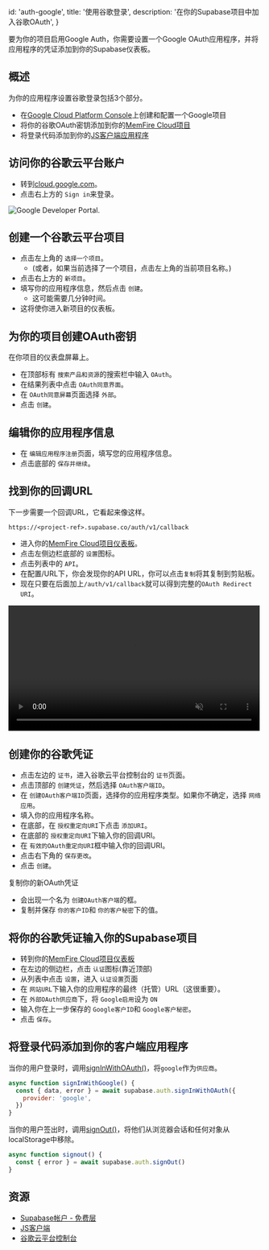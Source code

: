 
  id: 'auth-google',
  title: '使用谷歌登录',
  description: '在你的Supabase项目中加入谷歌OAuth',
}

要为你的项目启用Google Auth，你需要设置一个Google OAuth应用程序，并将应用程序的凭证添加到你的Supabase仪表板。

## 概述

为你的应用程序设置谷歌登录包括3个部分。

- 在[Google Cloud Platform Console](https://console.cloud.google.com/home/dashboard)上创建和配置一个Google项目
- 将你的谷歌OAuth密钥添加到你的[MemFire Cloud项目](https://cloud.memfiredb.com)
- 将登录代码添加到你的[JS客户端应用程序](https://github.com/supabase/supabase-js)

## 访问你的谷歌云平台账户

- 转到[cloud.google.com](https://cloud.google.com)。
- 点击右上方的 `Sign in`来登录。

![Google Developer Portal.](/docs/img/guides/auth-google/google-portal.png)

## 创建一个谷歌云平台项目

- 点击左上角的 `选择一个项目`。
  - (或者，如果当前选择了一个项目，点击左上角的当前项目名称。)
- 点击右上方的 `新项目`。
- 填写你的应用程序信息，然后点击 `创建`。
  - 这可能需要几分钟时间。
- 这将使你进入新项目的仪表板。

## 为你的项目创建OAuth密钥

在你项目的仪表盘屏幕上。

- 在顶部标有 `搜索产品和资源`的搜索栏中输入 `OAuth`。
- 在结果列表中点击 `OAuth同意界面`。
- 在 `OAuth同意屏幕`页面选择 `外部`。
- 点击 `创建`。

## 编辑你的应用程序信息

- 在 `编辑应用程序注册`页面，填写您的应用程序信息。
- 点击底部的 `保存并继续`。

## 找到你的回调URL

下一步需要一个回调URL，它看起来像这样。

`https://<project-ref>.supabase.co/auth/v1/callback`

- 进入你的[MemFire Cloud项目仪表板](https://cloud.memfiredb.com)。
- 点击左侧边栏底部的 `设置`图标。
- 点击列表中的 `API`。
- 在配置/URL下，你会发现你的API URL，你可以点击`复制`将其复制到剪贴板。
- 现在只要在后面加上`/auth/v1/callback`就可以得到完整的`OAuth Redirect URI`。

<video width="99%" muted playsInline controls="true">
  <source src="/docs/videos/api/api-url-and-key.mp4" type="video/mp4" muted playsInline />
</video>

## 创建你的谷歌凭证

- 点击左边的 `证书`，进入谷歌云平台控制台的 `证书`页面。
- 点击顶部的 `创建凭证`，然后选择 `OAuth客户端ID`。
- 在 `创建OAuth客户端ID`页面，选择你的应用程序类型。如果你不确定，选择 `网络应用`。
- 填入你的应用程序名称。
- 在底部，在 `授权重定向URI`下点击 `添加URI`。
- 在底部的 `授权重定向URI`下输入你的回调URI。
- 在 `有效的OAuth重定向URI`框中输入你的回调URI。
- 点击右下角的 `保存更改`。
- 点击 `创建`。

复制你的新OAuth凭证

- 会出现一个名为 `创建OAuth客户端`的框。
- 复制并保存 `你的客户ID`和 `你的客户秘密`下的值。

## 将你的谷歌凭证输入你的Supabase项目

- 转到你的[MemFire Cloud项目仪表板](https://cloud.memfiredb.com)
- 在左边的侧边栏，点击 `认证`图标(靠近顶部)
- 从列表中点击 `设置`，进入 `认证设置`页面
- 在 `网站URL`下输入你的应用程序的最终（托管）URL（这很重要）。
- 在 `外部OAuth供应商`下，将 `Google启用`设为 `ON`
- 输入你在上一步保存的 `Google客户ID`和 `Google客户秘密`。
- 点击 `保存`。

## 将登录代码添加到你的客户端应用程序

当你的用户登录时，调用[signInWithOAuth()](/docs/reference/javascript/auth-signinwithoauth)，将`google`作为`供应商`。

```js
async function signInWithGoogle() {
  const { data, error } = await supabase.auth.signInWithOAuth({
    provider: 'google',
  })
}
```

当你的用户签出时，调用[signOut()](/docs/reference/javascript/auth-signout)，将他们从浏览器会话和任何对象从localStorage中移除。

```js
async function signout() {
  const { error } = await supabase.auth.signOut()
}
```

## 资源

- [Supabase帐户 - 免费层](https://supabase.com)
- [JS客户端](https://github.com/supabase/supabase-js)
- [谷歌云平台控制台](https://console.cloud.google.com/home/dashboard)


